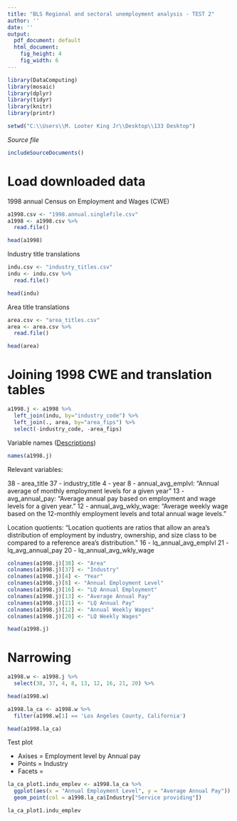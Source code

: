 ```yaml
---
title: "BLS Regional and sectoral unemployment analysis - TEST 2"
author: ''
date: ''
output:
  pdf_document: default
  html_document:
    fig_height: 4
    fig_width: 6
---
```

<!-- XXXXX -->
```r
library(DataComputing)
library(mosaic)
library(dplyr)
library(tidyr)
library(knitr)
library(printr)

setwd("C:\\Users\\M. Looter King Jr\\Desktop\\133 Desktop")
```
*Source file* 
```r
includeSourceDocuments()
```
<!-- XXXXX -->

# Load downloaded data

1998 annual Census on Employment and Wages (CWE)
```r
a1998.csv <- "1998.annual.singlefile.csv"
a1998 <- a1998.csv %>% 
  read.file()
```

```r
head(a1998)
```

Industry title translations
```r
indu.csv <- "industry_titles.csv"
indu <- indu.csv %>% 
  read.file()

head(indu)
```

Area title translations
```r
area.csv <- "area_titles.csv"
area <- area.csv %>% 
  read.file()

head(area)
```

# Joining 1998 CWE and translation tables

```r
a1998.j <- a1998 %>%
  left_join(indu, by="industry_code") %>%
  left_join(., area, by="area_fips") %>%
  select(-industry_code, -area_fips)
```

Variable names ([Descriptions](https://data.bls.gov/cew/doc/layouts/csv_annual_layout.htm))

```r
names(a1998.j)
```

Relevant variables:

38 - area_title
37 - industry_title
4 - year
8 - annual_avg_emplvl: "Annual average of monthly employment levels for a given year"
13 - avg_annual_pay: "Average annual pay based on employment and wage levels for a given year."
12 - annual_avg_wkly_wage: "Average weekly wage based on the 12-monthly employment levels and total annual wage levels."

Location quotients: "Location quotients are ratios that allow an area's distribution of employment by industry, ownership, and size class to be compared to a reference area's distribution."
16 - lq_annual_avg_emplvl
21 - lq_avg_annual_pay
20 - lq_annual_avg_wkly_wage


```r
colnames(a1998.j)[38] <- "Area"
colnames(a1998.j)[37] <- "Industry"
colnames(a1998.j)[4] <- "Year"
colnames(a1998.j)[8] <- "Annual Employment Level"
colnames(a1998.j)[16] <- "LQ Annual Employment"
colnames(a1998.j)[13] <- "Average Annual Pay"
colnames(a1998.j)[21] <- "LQ Annual Pay"
colnames(a1998.j)[12] <- "Annual Weekly Wages"
colnames(a1998.j)[20] <- "LQ Weekly Wages"

head(a1998.j)
```


# Narrowing

```r
a1998.w <- a1998.j %>%
  select(38, 37, 4, 8, 13, 12, 16, 21, 20) %>%

head(a1998.w)
```

```r
a1998.la_ca <- a1998.w %>%
  filter(a1998.w[1] == 'Los Angeles County, California')
```

```r
head(a1998.la_ca)
```



Test plot

- Axises = Employment level by Annual pay
- Points = Industry
- Facets =

```r
la_ca_plot1.indu_emplev <- a1998.la_ca %>%
  ggplot(aes(x = "Annual Employment Level", y = "Average Annual Pay")) +
  geom_point(col = a1998.la_ca$Industry["Service providing"])

la_ca_plot1.indu_emplev
```

